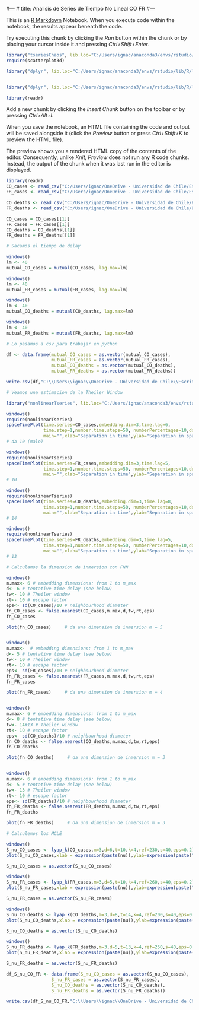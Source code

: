 #---
# title: Analisis de Series de Tiempo No Lineal CO FR
#---

This is an [R Markdown](http://rmarkdown.rstudio.com) Notebook. When you execute code within the notebook, the results appear beneath the code. 

Try executing this chunk by clicking the *Run* button within the chunk or by placing your cursor inside it and pressing *Ctrl+Shift+Enter*. 

```r
library("tseriesChaos", lib.loc="C:/Users/ignac/anaconda3/envs/rstudio/lib/R/library")
require(scatterplot3d)

library("dplyr", lib.loc="C:/Users/ignac/anaconda3/envs/rstudio/lib/R/library")


library("dplyr", lib.loc="C:/Users/ignac/anaconda3/envs/rstudio/lib/R/library")

library(readr)
```

Add a new chunk by clicking the *Insert Chunk* button on the toolbar or by pressing *Ctrl+Alt+I*.

When you save the notebook, an HTML file containing the code and output will be saved alongside it (click the *Preview* button or press *Ctrl+Shift+K* to preview the HTML file).

The preview shows you a rendered HTML copy of the contents of the editor. Consequently, unlike *Knit*, *Preview* does not run any R code chunks. Instead, the output of the chunk when it was last run in the editor is displayed.
```r
library(readr)
CO_cases <- read_csv("C:/Users/ignac/OneDrive - Universidad de Chile/Escritorio/Practica-II-Covid-1/Presentacion/CO_cases")
FR_cases <- read_csv("C:/Users/ignac/OneDrive - Universidad de Chile/Escritorio/Practica-II-Covid-1/Presentacion/FR_cases")

CO_deaths <- read_csv("C:/Users/ignac/OneDrive - Universidad de Chile/Escritorio/Practica-II-Covid-1/Presentacion/CO_deaths")
FR_deaths <- read_csv("C:/Users/ignac/OneDrive - Universidad de Chile/Escritorio/Practica-II-Covid-1/Presentacion/FR_deaths")

CO_cases = CO_cases[[1]]
FR_cases = FR_cases[[1]]
CO_deaths = CO_deaths[[1]]
FR_deaths = FR_deaths[[1]]
```

```r
# Sacamos el tiempo de delay

windows()
lm <- 40
mutual_CO_cases = mutual(CO_cases, lag.max=lm)

windows()
lm <- 40
mutual_FR_cases = mutual(FR_cases, lag.max=lm)

windows()
lm <- 40
mutual_CO_deaths = mutual(CO_deaths, lag.max=lm)

windows()
lm <- 40
mutual_FR_deaths = mutual(FR_deaths, lag.max=lm)

# Lo pasamos a csv para trabajar en python

df <- data.frame(mutual_CO_cases = as.vector(mutual_CO_cases),
                 mutual_FR_cases = as.vector(mutual_FR_cases),
                 mutual_CO_deaths = as.vector(mutual_CO_deaths),
                 mutual_FR_deaths = as.vector(mutual_FR_deaths))

write.csv(df,"C:\\Users\\ignac\\OneDrive - Universidad de Chile\\Escritorio\\Practica-II-Covid-1\\Presentacion\\AMI_CO_FR.csv", row.names = FALSE)
```
```r
# Veamos una estimacion de la Theiler Window

library("nonlinearTseries", lib.loc="C:/Users/ignac/anaconda3/envs/rstudio/lib/R/library")

windows()
require(nonlinearTseries)
spaceTimePlot(time.series=CO_cases,embedding.dim=3,time.lag=6,
              time.step=1,number.time.steps=50, numberPercentages=10,do.plot=TRUE,
              main="",xlab="Separation in time",ylab="Separation in space")
# da 10 (malo)

windows()
require(nonlinearTseries)
spaceTimePlot(time.series=FR_cases,embedding.dim=3,time.lag=5,
              time.step=1,number.time.steps=50, numberPercentages=10,do.plot=TRUE,
              main="",xlab="Separation in time",ylab="Separation in space")
# 10

windows()
require(nonlinearTseries)
spaceTimePlot(time.series=CO_deaths,embedding.dim=3,time.lag=8,
              time.step=1,number.time.steps=50, numberPercentages=10,do.plot=TRUE,
              main="",xlab="Separation in time",ylab="Separation in space")
# 14

windows()
require(nonlinearTseries)
spaceTimePlot(time.series=FR_deaths,embedding.dim=3,time.lag=5,
              time.step=1,number.time.steps=50, numberPercentages=10,do.plot=TRUE,
              main="",xlab="Separation in time",ylab="Separation in space")
# 13

```

```r
# Calculamos la dimension de inmersion con FNN

windows()
m.max<- 6 # embedding dimensions: from 1 to m_max
d<- 6 # tentative time delay (see below)
tw<- 10 # Theiler window
rt<- 10 # escape factor
eps<- sd(CO_cases)/10 # neighbourhood diameter
fn_CO_cases <- false.nearest(CO_cases,m.max,d,tw,rt,eps)
fn_CO_cases

plot(fn_CO_cases)     # da una dimension de inmersion m = 5


windows()
m.max<-  # embedding dimensions: from 1 to m_max
d<- 5 # tentative time delay (see below)
tw<- 10 # Theiler window
rt<- 10 # escape factor
eps<- sd(FR_cases)/10 # neighbourhood diameter
fn_FR_cases <- false.nearest(FR_cases,m.max,d,tw,rt,eps)
fn_FR_cases

plot(fn_FR_cases)     # da una dimension de inmersion m = 4


windows()
m.max<- 6 # embedding dimensions: from 1 to m_max
d<- 8 # tentative time delay (see below)
tw<- 14#13 # Theiler window
rt<- 10 # escape factor
eps<- sd(CO_deaths)/10 # neighbourhood diameter
fn_CO_deaths <- false.nearest(CO_deaths,m.max,d,tw,rt,eps)
fn_CO_deaths

plot(fn_CO_deaths)     # da una dimension de inmersion m = 3


windows()
m.max<- 6 # embedding dimensions: from 1 to m_max
d<- 5 # tentative time delay (see below)
tw<- 13 # Theiler window
rt<- 10 # escape factor
eps<- sd(FR_deaths)/10 # neighbourhood diameter
fn_FR_deaths <- false.nearest(FR_deaths,m.max,d,tw,rt,eps)
fn_FR_deaths

plot(fn_FR_deaths)     # da una dimension de inmersion m = 3


```
```r
# Calculemos los MCLE

windows()
S_nu_CO_cases <- lyap_k(CO_cases,m=3,d=6,t=10,k=4,ref=230,s=40,eps=0.2)
plot(S_nu_CO_cases,xlab = expression(paste(nu)),ylab=expression(paste("S",(nu))))

S_nu_CO_cases = as.vector(S_nu_CO_cases)

windows()
S_nu_FR_cases <- lyap_k(FR_cases,m=3,d=5,t=10,k=4,ref=260,s=40,eps=0.2)
plot(S_nu_FR_cases,xlab = expression(paste(nu)),ylab=expression(paste("S",(nu))))

S_nu_FR_cases = as.vector(S_nu_FR_cases)

windows()
S_nu_CO_deaths <- lyap_k(CO_deaths,m=3,d=8,t=14,k=4,ref=200,s=40,eps=0.2)
plot(S_nu_CO_deaths,xlab = expression(paste(nu)),ylab=expression(paste("S",(nu))))

S_nu_CO_deaths = as.vector(S_nu_CO_deaths)

windows()
S_nu_FR_deaths <- lyap_k(FR_deaths,m=3,d=5,t=13,k=4,ref=250,s=40,eps=0.4)
plot(S_nu_FR_deaths,xlab = expression(paste(nu)),ylab=expression(paste("S",(nu))))

S_nu_FR_deaths = as.vector(S_nu_FR_deaths)
```
```r

df_S_nu_CO_FR <- data.frame(S_nu_CO_cases = as.vector(S_nu_CO_cases),
                 S_nu_FR_cases = as.vector(S_nu_FR_cases),
                 S_nu_CO_deaths = as.vector(S_nu_CO_deaths),
                 S_nu_FR_deaths = as.vector(S_nu_FR_deaths))

write.csv(df_S_nu_CO_FR,"C:\\Users\\ignac\\OneDrive - Universidad de Chile\\Escritorio\\Practica-II-Covid-1\\Presentacion\\S_nu_CO_FR.csv", row.names = FALSE)


```

